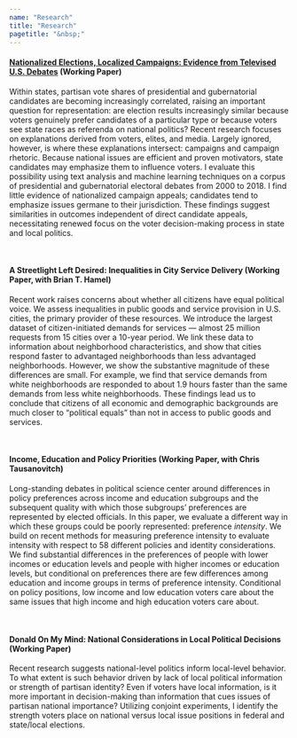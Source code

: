 ```yaml
---
name: "Research"
title: "Research"
pagetitle: "&nbsp;"
---
```


<link rel="stylesheet" href="styles.css" type="text/css">

#### <a href="deholliday.github.io/pdfs/Holliday_DebatesText_04-08-20.pdf" target="_blank">Nationalized Elections, Localized Campaigns: Evidence from Televised U.S. Debates</a> (Working Paper)

Within states, partisan vote shares of presidential and gubernatorial candidates are becoming increasingly correlated, raising an important question for representation: are election results increasingly similar because voters genuinely prefer candidates of a particular type or because voters see state races as referenda on national politics? Recent research focuses on explanations derived from voters, elites, and media.  Largely ignored, however, is where these explanations intersect: campaigns and campaign rhetoric. Because national issues are efficient and proven motivators, state candidates may emphasize them to influence voters.  I evaluate this possibility using text analysis and machine learning techniques on a corpus of presidential and gubernatorial electoral debates from 2000 to 2018. I find little evidence of nationalized campaign appeals; candidates tend to emphasize issues germane to their jurisdiction. These findings suggest similarities in outcomes independent of direct candidate appeals, necessitating renewed focus on the voter decision-making process in state and local politics.

<br>

#### A Streetlight Left Desired: Inequalities in City Service Delivery (Working Paper, with Brian T. Hamel)

Recent work raises concerns about whether all citizens have equal political voice. We assess inequalities in public goods and service provision in U.S. cities, the primary provider of these resources. We introduce the largest dataset of citizen-initiated demands for services — almost 25 million requests from 15 cities over a 10-year period. We link these data to information about neighborhood characteristics, and show that cities respond faster to advantaged neighborhoods than less advantaged neighborhoods. However, we show the substantive magnitude of these differences are small. For example, we find that service demands from white neighborhoods are responded to about 1.9 hours faster than the same demands from less white neighborhoods. These findings lead us to conclude that citizens of all economic and demographic backgrounds are much closer to “political equals” than not in access to public goods and services.

<br>

#### Income, Education and Policy Priorities (Working Paper, with Chris Tausanovitch)

Long-standing debates in political science center around differences in policy preferences across income and education subgroups and the subsequent quality with which those subgroups' preferences are represented by elected officials. In this paper, we evaluate a different way in which these groups could be poorly represented: preference *intensity*. We build on recent methods for measuring preference intensity to evaluate intensity with respect to 58 different policies and identity considerations. We find substantial differences in the preferences of people with lower incomes or education levels and people with higher incomes or education levels, but conditional on preferences there are few differences among education and income groups in terms of preference intensity. Conditional on policy positions, low income and low education voters care about the same issues that high income and high education voters care about.

<br>

#### Donald On My Mind: National Considerations in Local Political Decisions (Working Paper)

Recent research suggests national-level politics inform local-level behavior. To what extent is such behavior driven by lack of local political information or strength of partisan identity? Even if voters have local information, is it more important in decision-making than information that cues issues of partisan national importance? Utilizing conjoint experiments, I identify the strength voters place on national versus local issue positions in federal and state/local elections.